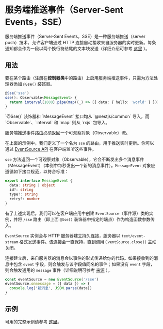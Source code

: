 # 服务端推送事件（Server-Sent Events，SSE）

服务端推送事件（Server-Sent Events，SSE）是一种服务端推送（server push）技术，允许客户端通过 HTTP 连接自动接收来自服务器的实时更新。每条通知都会作为一段以两个换行符结尾的文本块发送（详细介绍可参考 [这里](https://developer.mozilla.org/zh-CN/docs/Web/API/Server-sent_events) ）。

## 用法

要在某个路由（注册在**控制器类**中的路由）上启用服务端推送事件，只需为方法处理器添加 `@Sse()` 装饰器。

```ts
@Sse('sse')
sse(): Observable<MessageEvent> {
  return interval(1000).pipe(map((_) => ({ data: { hello: 'world' } })));
}
```

<CalloutInfo>
  `@Sse()` 装饰器和 `MessageEvent` 接口均从 `@nestjs/common` 导入，而 `Observable`、`interval` 和
  `map` 则从 `rxjs` 包导入。
</CalloutInfo>

<CalloutInfo type='warning'>

服务端推送事件路由必须返回一个可观察对象（Observable）流。

</CalloutInfo>

在上面的示例中，我们定义了一个名为 `sse` 的路由，用于推送实时更新。你可以通过 [EventSource API](https://developer.mozilla.org/zh-CN/docs/Web/API/EventSource) 在客户端监听这些事件。

`sse` 方法返回一个可观察对象（Observable），它会不断发出多个消息事件（MessageEvent）（本例中每秒发出一个新的消息事件）。`MessageEvent` 对象应遵循如下接口规范，以符合标准：

```ts
export interface MessageEvent {
  data: string | object
  id?: string
  type?: string
  retry?: number
}
```

有了上述实现后，我们可以在客户端应用中创建 `EventSource`（事件源）类的实例，并将 `/sse` 路由（即上面 `@Sse()` 装饰器中指定的端点）作为构造函数参数传入。

`EventSource` 实例会与 HTTP 服务器建立持久连接，服务器以 `text/event-stream` 格式发送事件。该连接会一直保持，直到调用 `EventSource.close()` 主动关闭。

连接建立后，来自服务器的消息会以事件的形式传递给你的代码。如果接收到的消息中包含 `event` 字段，则会触发与该字段值同名的事件；如果没有 `event` 字段，则会触发通用的 `message` 事件（详细说明可参考 [来源](https://developer.mozilla.org/zh-CN/docs/Web/API/EventSource) ）。

```js
const eventSource = new EventSource('/sse')
eventSource.onmessage = ({ data }) => {
  console.log('新消息', JSON.parse(data))
}
```

## 示例

可用的完整示例请参考 [这里](https://github.com/nestjs/nest/tree/master/sample/28-sse)。
